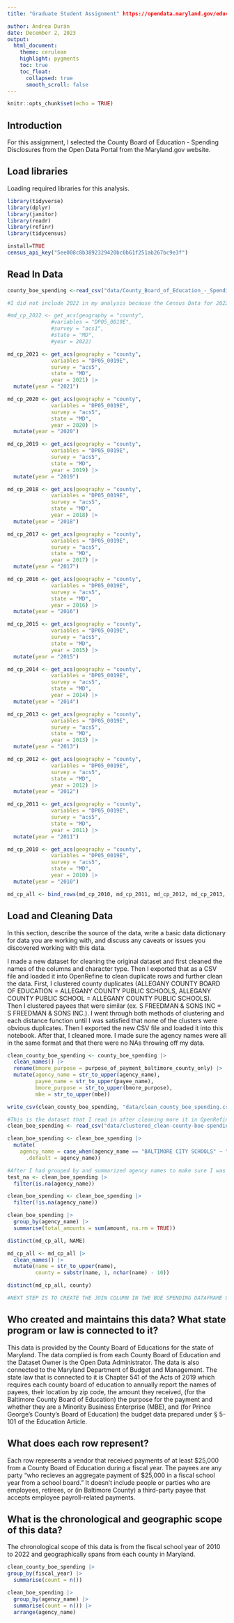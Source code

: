 ```yaml
---
title: "Graduate Student Assignment" https://opendata.maryland.gov/education/County-Board-of-Education-Spending-Disclosures/t6vk-rvwe

author: Andrea Durán 
date: December 2, 2023
output:
  html_document:
    theme: cerulean
    highlight: pygments
    toc: true
    toc_float:
      collapsed: true
      smooth_scroll: false
---
```


```r
knitr::opts_chunk$set(echo = TRUE)
```

## Introduction 

For this assignment, I selected the County Board of Education - Spending Disclosures from the Open Data Portal from the Maryland.gov website.

## Load libraries

Loading required libraries for this analysis.

```r
library(tidyverse)
library(dplyr)
library(janitor)
library(readr)
library(refinr)
library(tidycensus)

install=TRUE
census_api_key("5ee008c8b3892329420bc0b61f251ab267bc9e3f")
```

## Read In Data

```r

county_boe_spending <-read_csv("data/County_Board_of_Education_-_Spending_Disclosures.csv") 

#I did not include 2022 in my analysis because the Census Data for 2022 did not have all of the counties, which is the geography that I am focusing on.

#md_cp_2022 <- get_acs(geography = "county",  
              #variables = "DP05_0019E",
              #survey = "acs1",
              #state = "MD",
              #year = 2022)

md_cp_2021 <- get_acs(geography = "county",
              variables = "DP05_0019E",
              survey = "acs5",
              state = "MD",
              year = 2021) |> 
  mutate(year = "2021")

md_cp_2020 <- get_acs(geography = "county",
              variables = "DP05_0019E",
              survey = "acs5",
              state = "MD",
              year = 2020) |> 
  mutate(year = "2020")

md_cp_2019 <- get_acs(geography = "county",
              variables = "DP05_0019E",
              survey = "acs5",
              state = "MD",
              year = 2019) |> 
  mutate(year = "2019")

md_cp_2018 <- get_acs(geography = "county",
              variables = "DP05_0019E",
              survey = "acs5",
              state = "MD",
              year = 2018) |> 
  mutate(year = "2018")

md_cp_2017 <- get_acs(geography = "county",
              variables = "DP05_0019E",
              survey = "acs5",
              state = "MD",
              year = 2017) |> 
  mutate(year = "2017")

md_cp_2016 <- get_acs(geography = "county",
              variables = "DP05_0019E",
              survey = "acs5",
              state = "MD",
              year = 2016) |> 
  mutate(year = "2016")

md_cp_2015 <- get_acs(geography = "county",
              variables = "DP05_0019E",
              survey = "acs5",
              state = "MD",
              year = 2015) |> 
  mutate(year = "2015")

md_cp_2014 <- get_acs(geography = "county",
              variables = "DP05_0019E",
              survey = "acs5",
              state = "MD",
              year = 2014) |> 
  mutate(year = "2014")

md_cp_2013 <- get_acs(geography = "county",
              variables = "DP05_0019E",
              survey = "acs5",
              state = "MD",
              year = 2013) |> 
  mutate(year = "2013")

md_cp_2012 <- get_acs(geography = "county",
              variables = "DP05_0019E",
              survey = "acs5",
              state = "MD",
              year = 2012) |> 
  mutate(year = "2012")

md_cp_2011 <- get_acs(geography = "county",
              variables = "DP05_0019E",
              survey = "acs5",
              state = "MD",
              year = 2011) |> 
  mutate(year = "2011")

md_cp_2010 <- get_acs(geography = "county",
              variables = "DP05_0019E",
              survey = "acs5",
              state = "MD",
              year = 2010) |> 
  mutate(year = "2010")

md_cp_all <- bind_rows(md_cp_2010, md_cp_2011, md_cp_2012, md_cp_2013, md_cp_2014, md_cp_2015, md_cp_2016, md_cp_2017, md_cp_2018, md_cp_2019, md_cp_2020, md_cp_2021)

```

## Load and Cleaning Data

In this section, describe the source of the data, write a basic data dictionary for data you are working with, and discuss any caveats or issues you discovered working with this data. 

I made a new dataset for cleaning the original dataset and first cleaned the names of the columns and character type. Then I exported that as a CSV file and loaded it into OpenRefine to clean duplicate rows and further clean the data. First, I clustered county duplicates (ALLEGANY COUNTY BOARD OF EDUCATION = ALLEGANY COUNTY PUBLIC SCHOOLS, ALLEGANY COUNTY PUBLIC SCHOOL = ALLEGANY COUNTY PUBLIC SCHOOLS). Then I clustered payees that were similar (ex. S FREEDMAN & SONS INC = S FREEDMAN & SONS INC.). I went through both methods of clustering and each distance function until I was satisfied that none of the clusters were obvious duplicates. Then I exported the new CSV file and loaded it into this notebook. After that, I cleaned more. I made sure the agency names were all in the same format and that there were no NAs throwing off my data.

```r

clean_county_boe_spending <- county_boe_spending |> 
  clean_names() |> 
  rename(bmore_purpose = purpose_of_payment_baltimore_county_only) |> 
  mutate(agency_name = str_to_upper(agency_name),
         payee_name = str_to_upper(payee_name),
         bmore_purpose = str_to_upper(bmore_purpose),
         mbe = str_to_upper(mbe)) 

write_csv(clean_county_boe_spending, "data/clean_county_boe_spending.csv")

#This is the dataset that I read in after cleaning more it in OpenRefine.
clean_boe_spending <- read_csv("data/clustered_clean-county-boe-spending-csv.csv") 

clean_boe_spending <- clean_boe_spending |> 
  mutate(
    agency_name = case_when(agency_name == "BALTIMORE CITY SCHOOLS" ~ "BALTIMORE CITY PUBLIC SCHOOLS", agency_name == "BALITMORE CITY PUBLIC SCHOOLS" ~ "BALTIMORE CITY PUBLIC SCHOOLS", agency_name == "ANNE ARUNDEL CO. PUBLIC SCHOOLS" ~ "ANNE ARUNDEL COUNTY PUBLIC SCHOOLS",
      .default = agency_name))

#After I had grouped by and summarized agency names to make sure I was working with the correct number of county boards of education, I found a single row that had $18,715,233 in the amount column but no payee or agency or year tied to it--all were NA. I do not know what this number means and would have to contact the Maryland Department of Budget and Management on what this number could mean. For the tme being, in order for it not to throw off my calculations, I have to filter it out. 
test_na <- clean_boe_spending |> 
  filter(is.na(agency_name)) 

clean_boe_spending <- clean_boe_spending |> 
  filter(!is.na(agency_name))

clean_boe_spending |> 
  group_by(agency_name) |> 
  summarise(total_amounts = sum(amount, na.rm = TRUE))

distinct(md_cp_all, NAME)

md_cp_all <- md_cp_all |> 
  clean_names() |> 
  mutate(name = str_to_upper(name),
         county = substr(name, 1, nchar(name) - 10))

distinct(md_cp_all, county)

#NEXT STEP IS TO CREATE THE JOIN COLUMN IN THE BOE SPENDING DATAFRAME USING CASE_WHEN()


```

## Who created and maintains this data? What state program or law is connected to it?

This data is provided by the County Board of Educations for the state of Maryland. The data complied is from each County Board of Education and the Dataset Owner is the Open Data Administrator. The data is also connected to the Maryland Department of Budget and Management. The state law that is connected to it is Chapter 541 of the Acts of 2019 which requires each county board of education to annually report the names of payees, their location by zip code, the amount they received, (for the Baltimore County Board of Education) the purpose for the payment and whether they are a Minority Business Enterprise (MBE), and (for Prince George's County's Board of Education) the budget data prepared under § 5-101 of the Education Article.

## What does each row represent?

Each row represents a vendor that received payments of at least $25,000 from a County Board of Education during a fiscal year. The payees are any party "who recieves an aggregate payment of $25,000 in a fiscal school year from a school board." It doesn't include people or parties who are employees, retirees, or (in Baltimore County) a third-party payee that accepts employee payroll-related payments.  

## What is the chronological and geographic scope of this data?

The chronological scope of this data is from the fiscal school year of 2010 to 2022 and geographically spans from each county in Maryland.

```r
clean_county_boe_spending |> 
group_by(fiscal_year) |> 
  summarise(count = n())

clean_boe_spending |> 
  group_by(agency_name) |> 
  summarise(count = n()) |> 
  arrange(agency_name)
```




